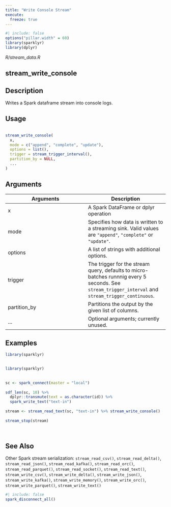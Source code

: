 ```yaml
---
title: "Write Console Stream"
execute:
  freeze: true
---
```


```r
#| include: false
options("pillar.width" = 60)
library(sparklyr) 
library(dplyr)
```

*R/stream_data.R*

## stream_write_console

## Description
 Writes a Spark dataframe stream into console logs. 


## Usage
```r
 
stream_write_console( 
  x, 
  mode = c("append", "complete", "update"), 
  options = list(), 
  trigger = stream_trigger_interval(), 
  partition_by = NULL, 
  ... 
) 
```

## Arguments
|Arguments|Description|
|---|---|
| x | A Spark DataFrame or dplyr operation |
| mode | Specifies how data is written to a streaming sink. Valid values are `"append"`, `"complete"` or `"update"`. |
| options | A list of strings with additional options. |
| trigger | The trigger for the stream query, defaults to micro-batches runnnig every 5 seconds. See `stream_trigger_interval` and `stream_trigger_continuous`. |
| partition_by | Partitions the output by the given list of columns. |
| ... | Optional arguments; currently unused. |





## Examples
```r
library(sparklyr)
 
```
```r
library(sparklyr)
 
 
sc <- spark_connect(master = "local") 
 
sdf_len(sc, 10) %>% 
  dplyr::transmute(text = as.character(id)) %>% 
  spark_write_text("text-in") 
 
stream <- stream_read_text(sc, "text-in") %>% stream_write_console() 
 
stream_stop(stream) 
 
 
```

## See Also
 Other Spark stream serialization:  `stream_read_csv()`, `stream_read_delta()`, `stream_read_json()`, `stream_read_kafka()`, `stream_read_orc()`, `stream_read_parquet()`, `stream_read_socket()`, `stream_read_text()`, `stream_write_csv()`, `stream_write_delta()`, `stream_write_json()`, `stream_write_kafka()`, `stream_write_memory()`, `stream_write_orc()`, `stream_write_parquet()`, `stream_write_text()` 


```r
#| include: false
spark_disconnect_all()
```

